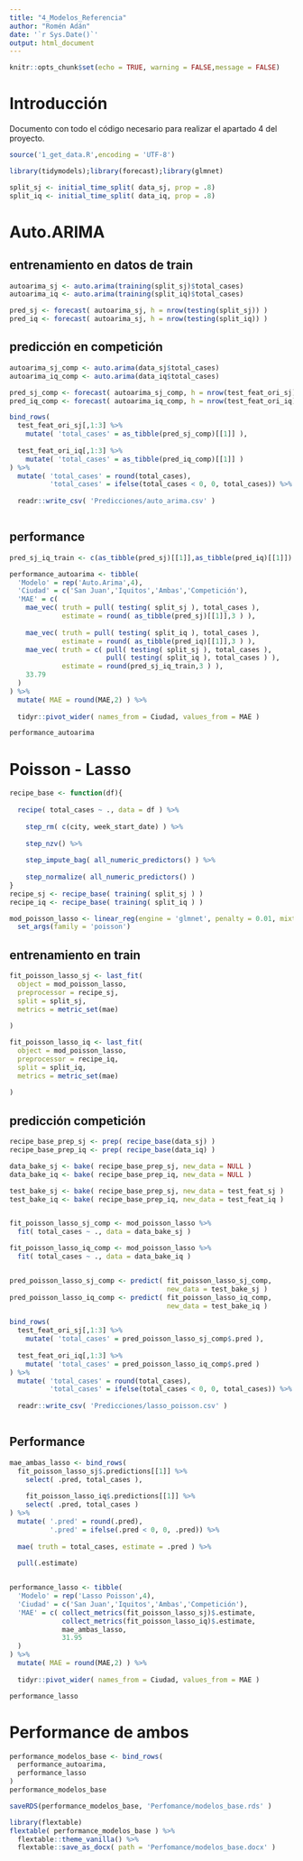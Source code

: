 ```yaml
---
title: "4_Modelos_Referencia"
author: "Romén Adán"
date: '`r Sys.Date()`'
output: html_document
---
```


```r
knitr::opts_chunk$set(echo = TRUE, warning = FALSE,message = FALSE)
```

# Introducción

Documento con todo el código necesario para realizar el apartado 4 del proyecto. 

```r
source('1_get_data.R',encoding = 'UTF-8')

library(tidymodels);library(forecast);library(glmnet)

split_sj <- initial_time_split( data_sj, prop = .8)
split_iq <- initial_time_split( data_iq, prop = .8)

```


# Auto.ARIMA

## entrenamiento en datos de train

```r
autoarima_sj <- auto.arima(training(split_sj)$total_cases)
autoarima_iq <- auto.arima(training(split_iq)$total_cases)

pred_sj <- forecast( autoarima_sj, h = nrow(testing(split_sj)) )
pred_iq <- forecast( autoarima_sj, h = nrow(testing(split_iq)) )
```

## predicción en competición


```r
autoarima_sj_comp <- auto.arima(data_sj$total_cases)
autoarima_iq_comp <- auto.arima(data_iq$total_cases)

pred_sj_comp <- forecast( autoarima_sj_comp, h = nrow(test_feat_ori_sj) )
pred_iq_comp <- forecast( autoarima_iq_comp, h = nrow(test_feat_ori_iq) )

bind_rows(
  test_feat_ori_sj[,1:3] %>% 
    mutate( 'total_cases' = as_tibble(pred_sj_comp)[[1]] ),
  
  test_feat_ori_iq[,1:3] %>% 
    mutate( 'total_cases' = as_tibble(pred_iq_comp)[[1]] )
) %>% 
  mutate( 'total_cases' = round(total_cases),
          'total_cases' = ifelse(total_cases < 0, 0, total_cases)) %>% 
  
  readr::write_csv( 'Predicciones/auto_arima.csv' )



```



## performance

```r

pred_sj_iq_train <- c(as_tibble(pred_sj)[[1]],as_tibble(pred_iq)[[1]])

performance_autoarima <- tibble(
  'Modelo' = rep('Auto.Arima',4),
  'Ciudad' = c('San Juan','Iquitos','Ambas','Competición'),
  'MAE' = c(
    mae_vec( truth = pull( testing( split_sj ), total_cases ),
             estimate = round( as_tibble(pred_sj)[[1]],3 ) ), 
    
    mae_vec( truth = pull( testing( split_iq ), total_cases ),
             estimate = round( as_tibble(pred_iq)[[1]],3 ) ),
    mae_vec( truth = c( pull( testing( split_sj ), total_cases ),
                        pull( testing( split_iq ), total_cases ) ),
             estimate = round(pred_sj_iq_train,3 ) ),
    33.79
  )
) %>% 
  mutate( MAE = round(MAE,2) ) %>% 
  
  tidyr::pivot_wider( names_from = Ciudad, values_from = MAE )

performance_autoarima

```

# Poisson - Lasso

```r
recipe_base <- function(df){
  
  recipe( total_cases ~ ., data = df ) %>% 
    
    step_rm( c(city, week_start_date) ) %>% 
    
    step_nzv() %>% 
    
    step_impute_bag( all_numeric_predictors() ) %>% 
    
    step_normalize( all_numeric_predictors() ) 
}
recipe_sj <- recipe_base( training( split_sj ) )
recipe_iq <- recipe_base( training( split_iq ) )

mod_poisson_lasso <- linear_reg(engine = 'glmnet', penalty = 0.01, mixture = 1) %>% 
  set_args(family = 'poisson')


```

## entrenamiento en train

```r

fit_poisson_lasso_sj <- last_fit(
  object = mod_poisson_lasso,
  preprocessor = recipe_sj,
  split = split_sj,
  metrics = metric_set(mae)
  
)

fit_poisson_lasso_iq <- last_fit(
  object = mod_poisson_lasso,
  preprocessor = recipe_iq,
  split = split_iq,
  metrics = metric_set(mae)
  
)
```



## predicción competición

```r
recipe_base_prep_sj <- prep( recipe_base(data_sj) )
recipe_base_prep_iq <- prep( recipe_base(data_iq) )

data_bake_sj <- bake( recipe_base_prep_sj, new_data = NULL )
data_bake_iq <- bake( recipe_base_prep_iq, new_data = NULL )

test_bake_sj <- bake( recipe_base_prep_sj, new_data = test_feat_sj )
test_bake_iq <- bake( recipe_base_prep_iq, new_data = test_feat_iq )


fit_poisson_lasso_sj_comp <- mod_poisson_lasso %>% 
  fit( total_cases ~ ., data = data_bake_sj )

fit_poisson_lasso_iq_comp <- mod_poisson_lasso %>% 
  fit( total_cases ~ ., data = data_bake_iq )


pred_poisson_lasso_sj_comp <- predict( fit_poisson_lasso_sj_comp, 
                                       new_data = test_bake_sj )
pred_poisson_lasso_iq_comp <- predict( fit_poisson_lasso_iq_comp, 
                                       new_data = test_bake_iq )

bind_rows(
  test_feat_ori_sj[,1:3] %>% 
    mutate( 'total_cases' = pred_poisson_lasso_sj_comp$.pred ),
  
  test_feat_ori_iq[,1:3] %>% 
    mutate( 'total_cases' = pred_poisson_lasso_iq_comp$.pred )
) %>% 
  mutate( 'total_cases' = round(total_cases),
          'total_cases' = ifelse(total_cases < 0, 0, total_cases)) %>% 
  
  readr::write_csv( 'Predicciones/lasso_poisson.csv' )



```



## Performance

```r

mae_ambas_lasso <- bind_rows(
  fit_poisson_lasso_sj$.predictions[[1]] %>% 
    select( .pred, total_cases ),
  
    fit_poisson_lasso_iq$.predictions[[1]] %>% 
    select( .pred, total_cases )
) %>% 
  mutate( '.pred' = round(.pred),
          '.pred' = ifelse(.pred < 0, 0, .pred)) %>% 
  
  mae( truth = total_cases, estimate = .pred ) %>% 
  
  pull(.estimate)



```



```r
performance_lasso <- tibble(
  'Modelo' = rep('Lasso Poisson',4),
  'Ciudad' = c('San Juan','Iquitos','Ambas','Competición'),
  'MAE' = c( collect_metrics(fit_poisson_lasso_sj)$.estimate, 
             collect_metrics(fit_poisson_lasso_iq)$.estimate,
             mae_ambas_lasso,
             31.95
  )
) %>% 
  mutate( MAE = round(MAE,2) ) %>% 
  
  tidyr::pivot_wider( names_from = Ciudad, values_from = MAE )

performance_lasso
```


# Performance de ambos

```r
performance_modelos_base <- bind_rows(
  performance_autoarima,
  performance_lasso
) 
performance_modelos_base
```

```r
saveRDS(performance_modelos_base, 'Perfomance/modelos_base.rds' )
```

```r
library(flextable)
flextable( performance_modelos_base ) %>% 
  flextable::theme_vanilla() %>% 
  flextable::save_as_docx( path = 'Perfomance/modelos_base.docx' )
```






